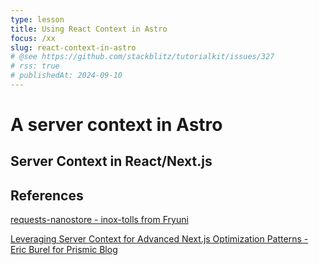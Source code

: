 ```yaml
---
type: lesson
title: Using React Context in Astro
focus: /xx
slug: react-context-in-astro
# @see https://github.com/stackblitz/tutorialkit/issues/327
# rss: true
# publishedAt: 2024-09-10
---
```


# A server context in Astro

## Server Context in React/Next.js







<Thanks />

## References

[requests-nanostore - inox-tolls from Fryuni](https://github.com/Fryuni/inox-tools/tree/main/packages/request-nanostores)

[Leveraging Server Context for Advanced Next.js Optimization Patterns - Eric Burel for Prismic Blog](https://prismic.io/blog/advanced-nextjs-server-context)



<BetaBanner />